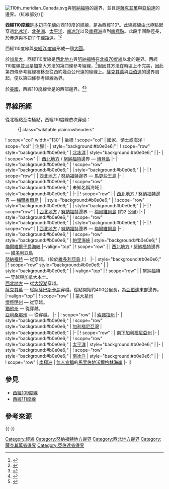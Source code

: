 {{NoteTA
|G1=地名
|G2=Toponym
|G3=USState
|1=zh:帕里海峽;zh-hant:帕里海峽;zh-hans:帕里海峡;
}}
{{Location map-line|lon=-110}}
{{kml}}
[[File:110th_meridian_Canada.svg|thumb]]與[[努納福特|努納福特]]的邊界，並且是[[薩克其萬|薩克其萬]]與[[亞伯達|亞伯達]]的邊界。（紅線部分）]]

'''西經110度線'''是[[本初子午線|本初子午線]]向西110度的[[經線|經線]]，是為西經110°。此線經線由[[北極點|北極點]]起穿過[[北冰洋|北冰洋]]、[[北美洲|北美洲]]、[[太平洋|太平洋]]、[[南冰洋|南冰洋]]以及[[南極洲|南極洲]]直到[[南極點|南極點]]。此段半圓路徑長{{convert|20003932|km}}，於赤道與本初子午線距{{convert|12245|km}}遠。<ref name="noaa">{{cite web
 | url  = http://www.ngs.noaa.gov/PUBS_LIB/inverse.pdf
 | title  = Direct and Inverse Solutions of Geodesics on the Ellipsoid with application of nested equation
 | author  = T. Vincenty
 | date  = 1975-04
 | accessdate  = 2018-12-17
 | archive-date  = 2013-01-28
 | archive-url  = https://www.webcitation.org/6DzvSBPa5?url=http://www.ngs.noaa.gov/PUBS_LIB/inverse.pdf
 | dead-url  = no
 }}</ref><ref name="latlon">{{cite web
 | url = http://www.movable-type.co.uk/scripts/latlong-vincenty.html
 | title = Vincenty formula for distance between two Latitude/Longitude points
 | website = Movable type scripts
 | accessdate = 2017-05-17
 | archive-date = 2013-01-28
 | archive-url = https://www.webcitation.org/6DzvScM3g?url=http://www.movable-type.co.uk/scripts/latlong-vincenty.html
 | dead-url = yes
 }}</ref>

西經110度線與[[東經70度線|東經70度線]]形成一個[[大圓|大圓]]。

於[[加拿大|加拿大]]，西經110度線是[[西北地方_(加拿大)|西北地方]]與[[努納福特|努納福特]]在[[北緯70度線|北緯70度線]]以北的邊界。西經110度線並且是加拿大{{le|自治領土地調查|Dominion Land Survey}}方法的第四條參考經線，<ref name=western>{{cite web | url = http://www.collectionscanada.gc.ca/databases/western-land-grants/001007-130-e.html | title = Land Grants of Western Canada, 1870-1930 | website = {{le|加拿大國家圖書與檔案館|Library and Archives Canada}} | accessdate = 2017-05-17 | archive-url = https://web.archive.org/web/20100318051255/http://www.collectionscanada.gc.ca/databases/western-land-grants/001007-130-e.html | archive-date = 2010-03-18 | dead-url = yes }}</ref>但因其方法在時區上不完美，因此第四條參考經線被移至往西約幾百公尺遠的經線上。[[薩克其萬|薩克其萬]]與[[亞伯達|亞伯達]]的邊界自{{le|1905年加拿大|1905 in Canada|1905年}}起，便以第四條參考經線為界。

於[[美國|美國]]，西經110度線曾是{{le|傑佛遜領地|Jefferson Territory}}的西部邊界。<ref>{{cite journal | language = en | author = Geological Survey (U.S.) | title = Bulletin | url = http://books.google.com/books?id=c1EMAAAAYAAJ&printsec=titlepage&client=firefox-a#PPA63,M1 | pages = 63 | issue = 707 | publisher = Government Printing Office | year = 1922 | access-date = 2016-01-05 | archive-date = 2014-06-29 | archive-url = https://web.archive.org/web/20140629104909/http://books.google.com/books?id=c1EMAAAAYAAJ&printsec=titlepage&client=firefox-a#PPA63,M1 | dead-url = no }}</ref><ref>{{cite journal | language = en | last = Paxson | first = Frederic Logan | url = http://books.google.com/books?id=reAzi82TlZUC&printsec=titlepage&client=firefox-a#PPA147,M1 | title = The Last American Frontier | pages = 147–149 | publisher = The Macmillan company | year = 1918 | journal =  | access-date = 2016-01-05 | archive-date = 2014-06-29 | archive-url = https://web.archive.org/web/20140629104650/http://books.google.com/books?id=reAzi82TlZUC&printsec=titlepage&client=firefox-a#PPA147,M1 | dead-url = no }}</ref>

==界線所經==
從北極點至南極點，西經110度線依次穿過：

:{| class="wikitable plainrowheaders"
! scope="col" width="130" | 坐標
! scope="col" | 國家、領土或海洋
! scope="col" | 注腳
|-
| style="background:#b0e0e6;" | {{Coord|90|0|N|110|0|W|type:waterbody|name=Arctic Ocean}}
! scope="row" style="background:#b0e0e6;" | [[北冰洋|北冰洋]]
| style="background:#b0e0e6;" |
|-
| {{Coord|78|41|N|110|0|W|type:country|name=Canada}}
! scope="row" | {{CAN}}
| [[西北地方_(加拿大)|西北地方]] / [[努納福特|努納福特]]邊界 — [[博登島|博登島]]
|-
| style="background:#b0e0e6;" | {{Coord|78|19|N|110|0|W|type:waterbody|name=Wilkins Strait}}
! scope="row" style="background:#b0e0e6;" | {{le|威爾金斯海峽|Wilkins Strait}}
| style="background:#b0e0e6;" |
|-
| {{Coord|78|7|N|110|0|W|type:country|name=Canada}}
! scope="row" | {{CAN}}
| [[西北地方_(加拿大)|西北地方]] / [[努納福特|努納福特]]邊界 — [[馬更些王島|馬更些王島]]
|-
| style="background:#b0e0e6;" | {{Coord|77|55|N|110|0|W|type:waterbody}}
! scope="row" style="background:#b0e0e6;" | 未知名稱海域
| style="background:#b0e0e6;" |
|-
| {{Coord|76|28|N|110|0|W|type:country|name=Canada}}
! scope="row" | {{CAN}}
| [[西北地方_(加拿大)|西北地方]] / [[努納福特|努納福特]]邊界 — [[梅爾維爾島_(加拿大)|梅爾維爾島]]
|-
| style="background:#b0e0e6;" | {{Coord|76|14|N|110|0|W|type:waterbody|name=Eldridge Bay}}
! scope="row" style="background:#b0e0e6;" | {{le|埃爾德里奇灣|Eldridge Bay}}
| style="background:#b0e0e6;" |
|-
| {{Coord|75|54|N|110|0|W|type:country|name=Canada}}
! scope="row" | {{CAN}}
| [[西北地方_(加拿大)|西北地方]] / [[努納福特|努納福特]]邊界 — [[梅爾維爾島_(加拿大)|梅爾維爾島]] (約2 公里)
|-
| style="background:#b0e0e6;" | {{Coord|75|53|N|110|0|W|type:waterbody|name=Sabine Bay}}
! scope="row" style="background:#b0e0e6;" | {{le|薩賓灣|Sabine Bay}}
| style="background:#b0e0e6;" |
|-
| {{Coord|75|33|N|110|0|W|type:country|name=Canada}}
! scope="row" | {{CAN}}
| [[西北地方_(加拿大)|西北地方]] / [[努納福特|努納福特]]邊界 — [[梅爾維爾島_(加拿大)|梅爾維爾島]]
|-
| style="background:#b0e0e6;" | {{Coord|74|50|N|110|0|W|type:waterbody|name=Parry Channel}}
! scope="row" style="background:#b0e0e6;" | [[帕里海峽|帕里海峽]]
| style="background:#b0e0e6;" | [[梅爾維爾子爵海峽|梅爾維爾子爵海峽]]
|-valign="top"
| {{Coord|72|59|N|110|0|W|type:country|name=Canada}}
! scope="row" | {{CAN}}
| [[西北地方_(加拿大)|西北地方]] / [[努納福特|努納福特]]邊界 — [[維多利亞島|維多利亞島]]<br/> [[努納福特|努納福特]] — 從{{Coord|70|0|N|110|0|W|type:adm1st|name=Nunavut}}穿越。（位於[[維多利亞島|維多利亞島]]上）
|-
| style="background:#b0e0e6;" | {{Coord|68|37|N|110|0|W|type:waterbody|name=Coronation Gulf}}
! scope="row" style="background:#b0e0e6;" | {{le|加冕灣|Coronation Gulf}}
| style="background:#b0e0e6;" |
|-valign="top"
| {{Coord|68|6|N|110|0|W|type:country|name=Canada}}
! scope="row" | {{CAN}}
| [[努納福特|努納福特]] — 穿越{{le|詹姆森群島|Jameson Islands}}與加拿大本土。<br/> [[西北地方_(加拿大)|西北地方]] — 從[[大奴湖|大奴湖]]穿越。{{Coord|65|10|N|110|0|W|type:adm1st|name=Northwest Territories}}<br/> [[薩克其萬|薩克其萬]] — 從[[阿薩巴斯卡湖|阿薩巴斯卡湖]]穿越。從{{Coord|60|0|N|110|0|W|type:adm1st|name=Saskatchewan}}點開始約400公里長，為[[亞伯達|亞伯達]]東部邊界。
|-valign="top"
| {{Coord|49|0|N|110|0|W|type:country|name=United States}}
! scope="row" | {{USA}}
| [[蒙大拿州|蒙大拿州]]<br/> [[懷俄明州|懷俄明州]] — 從{{Coord|45|1|N|110|0|W|type:adm1st|name=Wyoming}}穿越。<br/> [[猶他州|猶他州]] — 從{{Coord|41|1|N|110|0|W|type:adm1st|name=Utah}}穿越。<br/> [[亞利桑那州|亞利桑那州]] — 從{{Coord|37|0|N|110|0|W|type:adm1st|name=Arizona}}穿越。
|-
| {{Coord|31|20|N|110|0|W|type:country|name=Mexico}}
! scope="row" | {{MEX}}
| [[索諾拉州|索諾拉州]]
|-
| style="background:#b0e0e6;" | {{Coord|27|4|N|110|0|W|type:waterbody|name=Gulf of California}}
! scope="row" style="background:#b0e0e6;" | [[加利福尼亞灣|加利福尼亞灣]]
| style="background:#b0e0e6;" | 
|-
| {{Coord|24|8|N|110|0|W|type:country|name=Mexico}}
! scope="row" | {{MEX}}
| [[南下加利福尼亞州|南下加利福尼亞州]]
|-
| style="background:#b0e0e6;" | {{Coord|22|53|N|110|0|W|type:waterbody|name=Pacific Ocean}}
! scope="row" style="background:#b0e0e6;" | [[太平洋|太平洋]]
| style="background:#b0e0e6;" |
|-
| style="background:#b0e0e6;" | {{Coord|60|0|S|110|0|W|type:waterbody|name=Southern Ocean}}
! scope="row" style="background:#b0e0e6;" | [[南冰洋|南冰洋]]
| style="background:#b0e0e6;" |
|-
| {{Coord|74|27|S|110|0|W|type:country|name=Antarctica}}
! scope="row" | [[南極洲|南極洲]]
| [[無主土地|無人宣稱]]的[[馬里伯地|馬里伯地]][[沃爾格林海岸|沃爾格林海岸]]
|-
|}

==參見==
*[[西經109度線|西經109度線]]
*[[西經111度線|西經111度線]]

==參考來源==
{{reflist}}

{{-}}
{{geographical coordinates|state=collapsed}}

[[Category:經線|Category:經線]]
[[Category:努納福特地方邊界|Category:努納福特地方邊界]]
[[Category:西北地方邊界|Category:西北地方邊界]]
[[Category:薩克其萬省邊界|Category:薩克其萬省邊界]]
[[Category:亞伯達省邊界|Category:亞伯達省邊界]]